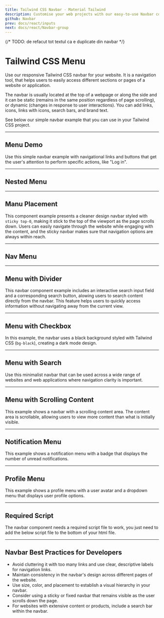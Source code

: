 ```yaml
---
title: Tailwind CSS Navbar - Material Tailwind
description: Customise your web projects with our easy-to-use Navbar component for Tailwind CSS using Material Design guidelines.
github: Navbar
prev: docs/react/inputs
next: docs/react/Navbar-group
---
```


{/* TODO: de refacut tot textul ca e duplicate din navbar */}
# Tailwind CSS Menu

Use our responsive Tailwind CSS navbar for your website. It is a navigation tool, that helps users to easily access different sections or pages of a website or application.

The navbar is usually located at the top of a webpage or along the side and it can be static (remains in the same position regardless of page scrolling), or dynamic (changes in response to user interactions). You can add links, icons, links with icons, search bars, and brand text.

See below our simple navbar example that you can use in your Tailwind CSS project.

---

## Menu Demo

Use this simple navbar example with navigational links and buttons that get the user's attention to perform specific actions, like "Log in".

<PreviewWithCode relativePath="menu/menu-demo.tsx" language="html" />

---

## Nested Menu

<PreviewWithCode relativePath="menu/nested-menu.tsx" language="html" />

---

## Manu Placement

This component example presents a cleaner design navbar styled with `sticky top-0`, making it stick to the top of the viewport as the page scrolls down. Users can easily navigate through the website while engaging with the content, and the sticky navbar makes sure that navigation options are always within reach.

<PreviewWithCode relativePath="menu/menu-placement.tsx" language="html" />

---

## Nav Menu

<PreviewWithCode relativePath="menu/nav-menu.tsx" language="html" />

---

## Menu with Divider

This navbar component example includes an interactive search input field and a corresponding search button, alowing users to search content directly from the navbar. This feature helps users to quickly access information without navigating away from the current view.

<PreviewWithCode relativePath="menu/menu-with-divider.tsx" language="html" />

---

## Menu with Checkbox

In this example, the navbar uses a black background styled with Tailwind CSS (`bg-black`), creating a dark mode design.

<PreviewWithCode relativePath="menu/menu-with-checkbox.tsx" language="html" />

---

## Menu with Search

Use this minimalist navbar that can be used across a wide range of websites and web applications where navigation clarity is important.

<PreviewWithCode relativePath="menu/menu-with-search.tsx" language="html" />

---

## Menu with Scrolling Content

This example shows a navbar with a scrolling content area. The content area is scrollable, allowing users to view more content than what is initially visible.

<PreviewWithCode relativePath="menu/menu-with-scrolling-content.tsx" language="html" />

---

## Notification Menu

This example shows a notification menu with a badge that displays the number of unread notifications.

<PreviewWithCode relativePath="menu/notification-menu.tsx" language="html" />

---

## Profile Menu

This example shows a profile menu with a user avatar and a dropdown menu that displays user profile options.

<PreviewWithCode relativePath="menu/profile-menu.tsx" language="html" />


---

## Required Script

The navbar component needs a required script file to work, you just need to add the below script file to the bottom of your html file.

<CodePreviewTailwindClasses />

---
## Navbar Best Practices for Developers
<ul class="space-y-2 list-disc list-inside text-foreground">
<li>Avoid cluttering it with too many links and use clear, descriptive labels for navigation links.</li>
<li>Maintain consistency in the navbar's design across different pages of the website.</li>
<li>Use size, color, and placement to establish a visual hierarchy in your navbar.</li>
<li>Consider using a sticky or fixed navbar that remains visible as the user scrolls down the page.</li>
<li>For websites with extensive content or products, include a search bar within the navbar.</li>
</ul>
